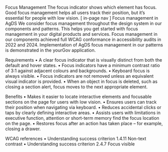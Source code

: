 Focus Management
The focus indicator shows which element has focus. Good focus management helps all users track their position, but it’s essential for people with low vision.
[ in-page nav ]
Focus management in AgDS
We consider focus management throughout the design system in our components and patterns. This helps you get started with focus management in your digital products and services.
Focus management in our components achieved full WCAG conformance in accessibility audits in 2022 and 2024. Implementation of AgDS focus management in our patterns is demonstrated in the yourGov application.

Requirements 
•	A clear focus indicator that is visually distinct from both the default and hover states. 
•	Focus indicators have a minimum contrast ratio of 3:1 against adjacent colours and backgrounds.
•	Keyboard focus is always visible.
•	Focus indicators are not removed unless an equivalent visual indicator is provided.
•	When an object in focus is deleted, such as closing a section alert, focus moves to the next appropriate element. 

Benefits
•	Makes it easier to locate interactive elements and focusable sections on the page for users with low vision.
•	Ensures users can track their position when navigating via keyboard.
•	Reduces accidental clicks or taps by clearly defining interactive areas.
•	Assists users with limitations in executive function, attention or short-term memory find the focus location on the page.
•	Restores focus after an action has taken place – for example, closing a drawer.

WCAG references
•	Understanding success criterion 1.4.11 Non-text contrast
•	Understanding success criterion 2.4.7 Focus visible

